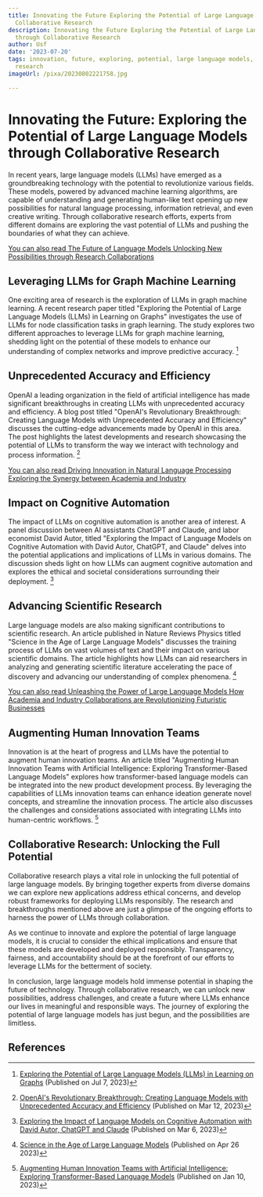 ```yaml
---
title: Innovating the Future Exploring the Potential of Large Language Models through
  Collaborative Research
description: Innovating the Future Exploring the Potential of Large Language Models
  through Collaborative Research
author: Usf
date: '2023-07-20'
tags: innovation, future, exploring, potential, large language models, collaborative
  research
imageUrl: /pixa/20230802221758.jpg

---
```

# Innovating the Future:  Exploring the Potential of Large Language Models through  Collaborative Research

In recent years, large language models (LLMs) have emerged as a  groundbreaking  technology with the potential to revolutionize various  fields. These models, powered by advanced  machine  learning algorithms,  are capable of understanding and generating human-like text opening up new possibilities for natural  language processing, information retrieval, and even creative writing.  Through collaborative  research efforts, experts from different domains are  exploring the  vast potential of LLMs and pushing the  boundaries of what they can achieve.

[You can also read The Future of Language Models Unlocking New Possibilities through  Research Collaborations](The%20Future%20of%20Language%20Models%20Unlocking%20New%20Possibilities%20through%20Research%20Collaborations)


## Leveraging LLMs for Graph Machine Learning

One exciting area of research is the  exploration of LLMs in graph machine learning. A recent research paper titled "Exploring the Potential of Large  Language Models (LLMs) in Learning on  Graphs"  investigates the  use of LLMs for node classification tasks in graph learning. The study explores two different approaches to leverage  LLMs for graph machine learning, shedding  light on the potential of these models to enhance our understanding of complex networks and  improve predictive accuracy. [^1^]

## Unprecedented Accuracy and  Efficiency

OpenAI a leading organization in the field of artificial intelligence has made significant breakthroughs in creating LLMs with unprecedented accuracy and efficiency.  A blog  post titled  "OpenAI's Revolutionary Breakthrough: Creating Language Models with Unprecedented Accuracy and Efficiency" discusses the cutting-edge advancements made by OpenAI in this area. The post highlights the  latest developments and  research showcasing the potential of LLMs to transform the way we interact with technology and process information. [^2^]

[You can also read Driving Innovation in Natural Language Processing Exploring the Synergy between Academia and Industry](Driving%20Innovation%20in%20Natural%20Language%20Processing%20Exploring%20the%20Synergy%20between%20Academia%20and%20Industry)


## Impact on Cognitive Automation

The  impact of LLMs  on cognitive automation is another area  of interest. A panel discussion between AI assistants ChatGPT and Claude, and labor economist David Autor, titled "Exploring the  Impact of Language Models on Cognitive Automation with David Autor, ChatGPT, and Claude" delves into the potential applications and implications of LLMs in various domains. The discussion  sheds light on how LLMs can augment  cognitive automation and explores the ethical and  societal considerations surrounding their deployment. [^3^]

## Advancing Scientific Research

Large language models are also making significant contributions to  scientific research. An  article  published in Nature Reviews Physics titled "Science in the Age of Large Language Models" discusses the training process of LLMs on  vast volumes of text and their impact on various scientific domains. The article highlights how LLMs can aid researchers in analyzing and generating scientific literature accelerating  the pace of discovery and advancing our understanding of complex phenomena. [^4^]

[You  can also read Unleashing the Power of Large Language Models  How Academia and Industry Collaborations  are Revolutionizing Futuristic Businesses](Unleashing%20the%20Power%20of%20Large%20Language%20Models%20How%20Academia%20and%20Industry%20Collaborations%20are%20Revolutionizing%20Futuristic%20Businesses)


## Augmenting Human Innovation Teams

Innovation is at the heart of  progress and LLMs have  the potential to augment human innovation teams. An article  titled "Augmenting Human Innovation Teams with Artificial Intelligence: Exploring Transformer-Based Language Models" explores how transformer-based language models can be integrated into the new product development process.  By leveraging the capabilities  of LLMs innovation  teams can  enhance  ideation generate novel concepts, and  streamline the innovation process. The article also discusses the challenges and considerations associated with integrating LLMs into human-centric workflows. [^5^]

## Collaborative Research: Unlocking the Full Potential

Collaborative  research  plays a vital  role in unlocking the full potential of large language models. By bringing together experts from diverse domains we can  explore new applications address ethical concerns, and develop robust frameworks for  deploying LLMs responsibly. The research and breakthroughs mentioned above are just a glimpse of the ongoing efforts to harness the power of LLMs through  collaboration.

As we continue to innovate  and explore the potential of large language models, it is crucial to consider the  ethical implications and ensure that these models are developed and deployed  responsibly. Transparency, fairness,  and accountability should be at the forefront of our efforts to leverage LLMs for the betterment of society.

In  conclusion, large language models hold immense potential in shaping the  future of technology. Through collaborative research, we  can unlock new possibilities, address challenges, and create a future where LLMs  enhance our lives in meaningful and  responsible ways. The journey of  exploring the potential of large language models has just begun, and the possibilities are limitless.

## References

[^1^]: [Exploring the Potential of Large Language  Models  (LLMs) in Learning on Graphs](https://arxiv.org/abs/2307.03393) (Published on Jul  7, 2023)

[^2^]: [OpenAI's Revolutionary Breakthrough: Creating Language Models  with Unprecedented  Accuracy and  Efficiency](https://www.linkedin.com/pulse/openais-revolutionary-breakthrough-creating-language-models-madhani) (Published on  Mar 12, 2023)

[^3^]: [Exploring the Impact of Language Models on Cognitive Automation with David Autor, ChatGPT and Claude](https://www.brookings.edu/articles/exploring-the-impact-of-language-models/) (Published on Mar 6, 2023)

[^4^]: [Science in the Age of Large Language Models](https://www.nature.com/articles/s42254-023-00581-4) (Published on Apr 26 2023)

[^5^]: [Augmenting Human Innovation Teams  with Artificial Intelligence: Exploring Transformer-Based Language Models](https://onlinelibrary.wiley.com/doi/abs/10.1111/jpim.12656)  (Published on Jan 10, 2023)